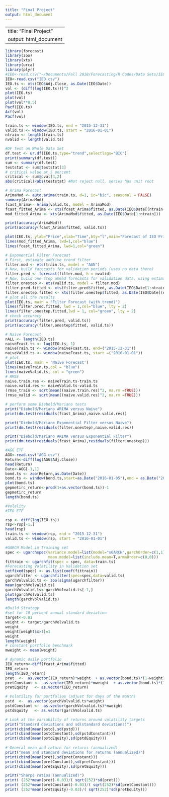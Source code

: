 ```yaml
---
title: "Final Project"
output: html_document
---
```

---
title: "Final Project"
output: html_document
---
```r
library(forecast)
library(zoo)
library(xts)
library(urca)
library(plyr)
#IEO<-read.csv("~/Documents/Fall 2018/Forecasting/R Codes/Data Sets/IEO.csv")
IEO<-read.csv("IEO.csv")
IEO.ts <- xts(IEO$Adj.Close, as.Date(IEO$Date))
vol <- (diff(log(IEO.ts)))^2
plot(IEO.ts)
plot(vol)
plot(vol**0.5)
Pacf(IEO.ts)
Acf(vol)
Pacf(vol)

train.ts <- window(IEO.ts, end = "2015-12-31")
valid.ts <- window(IEO.ts, start = "2016-01-01")
ntrain <- length(train.ts)
nvalid <- length(valid.ts)

#DF Test on Whole Data Set
df.test <- ur.df(IEO.ts,type="trend",selectlags="BIC")
print(summary(df.test))
sum <- summary(df.test)
teststat <- sum@teststat[3]
# critical value at 5 percent
critical <- sum@cval[3,2]
abs(critical)<abs(teststat) #Not reject null, series has unit root

# Arima Forecast
ArimaMod <- auto.arima(train.ts, d=1, ic="bic", seasonal = FALSE)
summary(ArimaMod)
fcast_Arima<- Arima(valid.ts, model = ArimaMod)
fcast_fitted_Arima <- xts(fcast_Arima$fitted, as.Date(IEO$Date[(ntrain+1):(ntrain+nvalid)]))
mod_fitted_Arima <- xts(ArimaMod$fitted, as.Date(IEO$Date[1:ntrain]))

print(accuracy(ArimaMod))
print(accuracy(fcast_Arima$fitted, valid.ts))

plot(IEO.ts, ylab="Price",xlab="Time",bty="l",main="Forecast of IEO Price(Arima(0,1,0))", flty=2)
lines(mod_fitted_Arima, lwd=1,col="blue")
lines(fcast_fitted_Arima, lwd=1,col="green")
```
```r
# Exponential Filter Forecast
# First, estimate addiive trend filter
filter.mod <- ets(train.ts, model = "AAN")
# Now, build forecasts for validation periods (uses no data there)
filter.pred <- forecast(filter.mod, h = nvalid)
# Now, build one step ahead forecasts for validation data, using estimated model
filter.onestep <- ets(valid.ts, model = filter.mod)
filter.pred.fitted <- xts(filter.pred$fitted, as.Date(IEO$Date[1:ntrain]))
filter.onestep.fitted <- xts(filter.onestep$fitted, as.Date(IEO$Date[(ntrain + 1):(ntrain + nvalid)]))
# plot all the results
plot(IEO.ts, main = "Filter Forecast (with trend)")
lines(filter.pred.fitted, lwd = 1,col="blue", lty = 2)
lines(filter.onestep.fitted,lwd = 1, col="green", lty = 2)
# check accuracy
print(accuracy(filter.pred, valid.ts))
print(accuracy(filter.onestep$fitted, valid.ts))
```
```r
# Naive Forecast
nALL <- length(IEO.ts)
naiveFcast.ts <- lag(IEO.ts, 1)
naiveTrain.ts <- window(naiveFcast.ts, end=("2015-12-31"))
naiveValid.ts <- window(naiveFcast.ts, start =("2016-01-01"))
# plot
plot(IEO.ts, main = 'Naive Forecast')
lines(naiveTrain.ts,col = "blue")
lines(naiveValid.ts, col = "green")
# RMSE
naive.train.res <- naiveTrain.ts-train.ts
naive.valid.res <- naiveValid.ts-valid.ts
(rmse_train <- sqrt(mean((naive.train.res)^2, na.rm =TRUE)))
(rmse_valid <- sqrt(mean((naive.valid.res)^2, na.rm =TRUE)))
```
```r
# perform some Diebold/Mariano tests
print("Diebold/Mariano ARIMA versus Naive")
print(dm.test(residuals(fcast_Arima),naive.valid.res))

print("Diebold/Mariano Exponential Filter versus Naive")
print(dm.test(residuals(filter.onestep),naive.valid.res))

print("Diebold/Mariano ARIMA versus Exponential Filter")
print(dm.test(residuals(fcast_Arima),residuals(filter.onestep)))
```


```r
#AGG ETF
AGG<-read.csv("AGG.csv")
Return<-diff(log(AGG$Adj.Close))
head(Return)
Date<-AGG[-1,1]
bond.ts <- zoo(Return,as.Date(Date))
bond.ts <- window(bond.ts,start=as.Date("2016-01-05"),end = as.Date("2018-12-04"))
plot(bond.ts)
gepmetirc_return<-prod(1+as.vector(bond.ts))-1
gepmetirc_return
length(bond.ts)
```

```r
#Volality
#IEO ETF

rsp <- diff(log(IEO.ts))
rsp<-rsp[-1,]
head(rsp)
train.ts <- window(rsp, end = "2015-12-31")
valid.ts <- window(rsp, start = "2016-01-01")

#GARCH Model in Training set
spec <- ugarchspec(variance.model=list(model="sGARCH",garchOrder=c(1,1)),
                   mean.model=list(include.mean=T,armaOrder=c(0,0)))
fittrain <- ugarchfit(spec = spec, data=train.ts)
#Forecasting Volatility in Validation set
setfixed(spec) <- as.list(coef(fittrain))
ugarchfilter <- ugarchfilter(spec=spec,data=valid.ts)
garchVolvalid.ts <- zoo(sigma(ugarchfilter))
mean(garchVolvalid.ts)
garchVolvalid.ts<-garchVolvalid.ts[-1,]
plot(garchVolvalid.ts)
length(garchVolvalid.ts)

#Build Strategy
#set for 10 percent annual standard deviation
target<-0.01
weight <- target/garchVolvalid.ts
weight
weight[weight$x>1]=1
weight
length(weight)
# constant portfolio benchmark
mweight <- mean(weight)

# dynamic daily portfolio 
IEO_return<-diff(fcast_Arima$fitted)
IEO_return
length(IEO_return)
pret  <-  as.vector(IEO_return)*weight  + as.vector(bond.ts)*(1-weight)
pretConstant <-  as.vector(IEO_return)*mweight  + as.vector(bond.ts)*(1-mweight)
pretEquity   <- as.vector(IEO_return)

# Volatility for portfolios (adjust for days of the month)
pstd  <-  as.vector(garchVolvalid.ts*weight)
pstdConstant <-  as.vector(garchVolvalid.ts)*mweight
pstdEquity   <- as.vector(garchVolvalid.ts)

# Look at the variability of returns around volatility targets
print("Standard deviations and sd(standard deviations)")
print(cbind(mean(pstd),sd(pstd)))
print(cbind(mean(pstdConstant),sd(pstdConstant)))
print(cbind(mean(pstdEquity),sd(pstdEquity)))
 
# General mean and return for returns (annualized)           
print("mean and standard deviations for returns (annualized)") 
print(cbind(mean(pret),sd(pretConstant)))
print(cbind(mean(pretConstant),sd(pretConstant)))
print(cbind(mean(pretEquity),sd(pretEquity)))

print("Sharpe ratios (annualized)")
print( (252*mean(pret)-0.03)/( sqrt(252)*sd(pret)))
print( (252*mean(pretConstant)-0.03)/( sqrt(252)*sd(pretConstant)))       
print( (252*mean(pretEquity)-0.03)/( sqrt(252)*sd(pretEquity)))      
```
